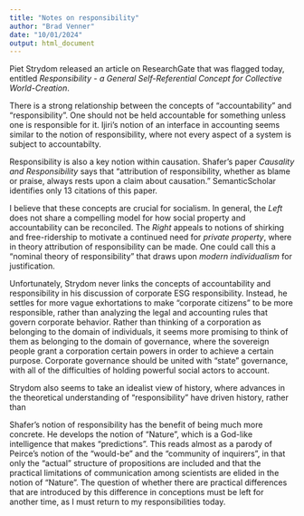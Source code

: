 ```yaml
---
title: "Notes on responsibility"
author: "Brad Venner"
date: "10/01/2024"
output: html_document
---
```


Piet Strydom released an article on ResearchGate that was flagged today, entitled *Responsibility - a General Self-Referential Concept for Collective World-Creation*. 

There is a strong relationship between the concepts of "accountability" and "responsibility". One should not be held accountable for something unless one is responsible for it. Ijiri's notion of an interface in accounting seems similar to the notion of responsibility, where not every aspect of a system is subject to accountabilty.

Responsibility is also a key notion within causation. Shafer's paper *Causality and Responsibility* says that "attribution of responsibility, whether as blame or praise, always rests upon a claim about causation." SemanticScholar identifies only 13 citations of this paper.

I believe that these concepts are crucial for socialism. In general, the *Left* does not share a compelling model for how social property and accountability can be reconciled. The *Right* appeals to notions of shirking and free-ridership to motivate a continued need for *private property*, where in theory attribution of responsibility can be made. One could call this a "nominal theory of responsibility" that draws upon *modern individualism* for justification.

Unfortunately, Strydom never links the concepts of accountability and responsibility in his discussion of corporate ESG responsibility. Instead, he settles for more vague exhortations to make "corporate citizens" to be more responsible, rather than analyzing the legal and accounting rules that govern corporate behavior. Rather than thinking of a corporation as belonging to the domain of individuals, it seems more promising to think of them as belonging to the domain of governance, where the sovereign people grant a corporation certain powers in order to achieve a certain purpose. Corporate governance should be united with "state" governance, with all of the difficulties of holding powerful social actors to account. 

Strydom also seems to take an idealist view of history, where advances in the theoretical understanding of "responsibility" have driven history, rather than 

Shafer's notion of responsibility has the benefit of being much more concrete. He develops the notion of "Nature", which is a God-like intelligence that makes "predictions". This reads almost as a parody of Peirce's notion of the "would-be" and the "community of inquirers", in that only the "actual" structure of propositions are included and that the practical limitations of communication among scientists are elided in the notion of "Nature". The question of whether there are practical differences that are introduced by this difference in conceptions must be left for another time, as I must return to my responsibilities today.